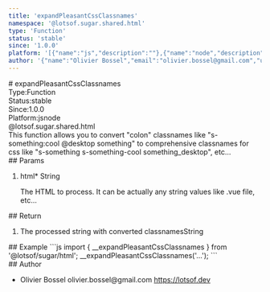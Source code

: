 ```yaml
---
title: 'expandPleasantCssClassnames'
namespace: '@lotsof.sugar.shared.html'
type: 'Function'
status: 'stable'
since: '1.0.0'
platform: '[{"name":"js","description":""},{"name":"node","description":""}]'
author: '{"name":"Olivier Bossel","email":"olivier.bossel@gmail.com","url":"https://lotsof.dev"}'
---
```

<div class="docmap-mdx">
# expandPleasantCssClassnames
<div class="_metas">
<div class="_type"><span class="_type-label">Type:</span><span class="_type-value">Function</span></div>
<div class="_status"><span class="_status-label">Status:</span><span class="_status-value -stable">stable</span></div>
<div class="_since"><span class="_since-label">Since:</span><span class="_since-value">1.0.0</span></div>
<div class="_platform"><span class="_platform-label">Platform:</span><span class="_platform-value -js">js</span><span class="_platform-value -node">node</span></div>
</div>
<div class="_namespace">@lotsof.sugar.shared.html</div>
<div class="_description">
This function allows you to convert &quot;colon&quot; classnames like &quot;s-something:cool @desktop something&quot;
to comprehensive classnames for css like &quot;s-something s-something-cool something_desktop&quot;, etc...
</div>
<div class="_params">
## Params
<ol class="_list">
<li class="_item">
<span class="_name">html<span class="_required">*</span></span><span class="_default"></span> <span class="_type">String</span>
<p class="_description">The HTML to process&period; It can be actually any string values like &period;vue file&comma; etc&period;&period;&period;</p>
</li>
</ol>
</div>
<div class="_return">
## Return
<ol class="_list">
<li class="_item">
<span class="_description">The processed string with converted classnames</span><span class="_default"></span><span class="_type">String</span>
</li>
</ol>
</div>
<div class="_examples">
## Example
```js
import { __expandPleasantCssClassnames } from '@lotsof/sugar/html';
__expandPleasantCssClassnames('...');
```
</div>
<div class="_author">
## Author
<ul class="_list">
<li class="_item">
<span class="_name">Olivier Bossel</span>
<span class="_email">olivier.bossel@gmail.com</span>
<a href="https://lotsof.dev" target="_blank" class="_url">https://lotsof.dev</a>
</li>
</ul>
</div>
</div>